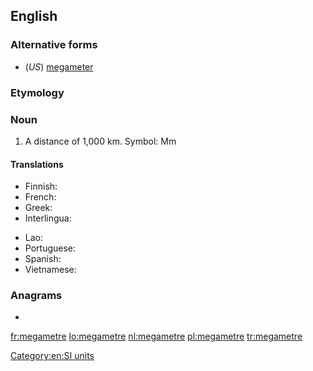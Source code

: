 ==English==

===Alternative forms===
* (''US'') [[megameter]]

===Etymology===
{{prefix|mega|metre|lang=en}}

===Noun===
{{en-noun}}

# A distance of 1,000 km. Symbol: Mm

====Translations====
{{trans-top|a distance of 1,000 km}}
* Finnish: {{t|fi|megametri}}
* French: {{t+|fr|mégamètre|m}}
* Greek: {{t|el|megametro}}
* Interlingua: {{t|ia|megametro}}
{{trans-mid}}
* Lao: {{t+|lo|ເມກາແມັດ|sc=Laoo}}
* Portuguese: {{t+|pt|megâmetro|m}}
* Spanish: {{t|es|megametro}}
* Vietnamese: {{t|vi|megamet}}
{{trans-bottom}}

===Anagrams===
* {{l|en|megameter}}

[[Category:en:SI units]]

[[fr:megametre]]
[[lo:megametre]]
[[nl:megametre]]
[[pl:megametre]]
[[tr:megametre]]